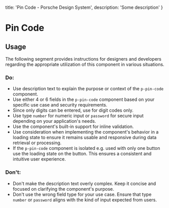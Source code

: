 
  title: 'Pin Code - Porsche Design System',
  description: 'Some description'
}

# Pin Code <ComponentStatus tagName="p-pin-code"></ComponentStatus>

<TableOfContents headings={[]} />

## Usage

The following segment provides instructions for designers and developers regarding the appropriate utilization of this
component in various situations.

### Do:

- Use description text to explain the purpose or context of the `p-pin-code` component.
- Use either 4 or 6 fields in the `p-pin-code` component based on your specific use case and security requirements.
- Since only digits can be entered, use for digit codes only.
- Use type `number` for numeric input or `password` for secure input depending on your application's needs.
- Use the component's built-in support for inline validation.
- Use consideration when implementing the component's behavior in a loading state to ensure it remains usable and
responsive during data retrieval or processing.
- If the `p-pin-code` component is isolated e.g. used with only one button use the loading state on the button. This
ensures a consistent and intuitive user experience.

### Don't:

- Don't make the description text overly complex. Keep it concise and focused on clarifying the component's purpose.
- Don't use the wrong field type for your use case. Ensure that type `number` or `password` aligns with the kind of
input expected from users.
